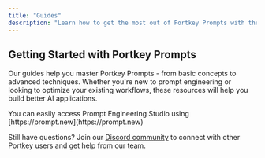 ```yaml
---
title: "Guides"
description: "Learn how to get the most out of Portkey Prompts with these practical guides"
---
```



## Getting Started with Portkey Prompts

Our guides help you master Portkey Prompts - from basic concepts to advanced techniques. Whether you're new to prompt engineering or looking to optimize your existing workflows, these resources will help you build better AI applications.

<Note>
You can easily access Prompt Engineering Studio using [https://prompt.new](https://prompt.new)
</Note>

<CardGroup cols={2}>
  <Card title="Create a chatbot using Portkey Prompt Templates" icon="graduation-cap" href="/guides/prompts/build-a-chatbot-using-portkeys-prompt-templates">
  </Card>
</CardGroup>




Still have questions? Join our [Discord community](https://portkey.sh/reddit-discord) to connect with other Portkey users and get help from our team.
